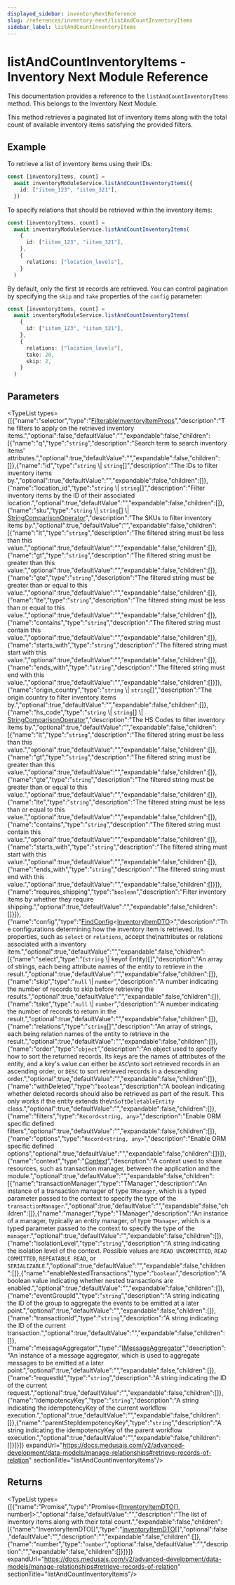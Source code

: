 ```yaml
---
displayed_sidebar: inventoryNextReference
slug: /references/inventory-next/listAndCountInventoryItems
sidebar_label: listAndCountInventoryItems
---
```



# listAndCountInventoryItems - Inventory Next Module Reference

This documentation provides a reference to the `listAndCountInventoryItems` method. This belongs to the Inventory Next Module.

This method retrieves a paginated list of inventory items along with the total count of available inventory items satisfying the provided filters.

## Example

To retrieve a list of inventory items using their IDs:

```ts
const [inventoryItems, count] =
  await inventoryModuleService.listAndCountInventoryItems({
    id: ["iitem_123", "iitem_321"],
  })
```

To specify relations that should be retrieved within the inventory items:

```ts
const [inventoryItems, count] =
  await inventoryModuleService.listAndCountInventoryItems(
    {
      id: ["iitem_123", "iitem_321"],
    },
    {
      relations: ["location_levels"],
    }
  )
```

By default, only the first `10` records are retrieved. You can control pagination by specifying the `skip` and `take` properties of the `config` parameter:

```ts
const [inventoryItems, count] =
  await inventoryModuleService.listAndCountInventoryItems(
    {
      id: ["iitem_123", "iitem_321"],
    },
    {
      relations: ["location_levels"],
      take: 20,
      skip: 2,
    }
  )
```

## Parameters

<TypeList types={[{"name":"selector","type":"[FilterableInventoryItemProps](../../../interfaces/inventory_next.FilterableInventoryItemProps/page.mdx)","description":"The filters to apply on the retrieved inventory items.","optional":false,"defaultValue":"","expandable":false,"children":[{"name":"q","type":"`string`","description":"Search term to search inventory items' attributes.","optional":true,"defaultValue":"","expandable":false,"children":[]},{"name":"id","type":"`string` \\| `string`[]","description":"The IDs to filter inventory items by.","optional":true,"defaultValue":"","expandable":false,"children":[]},{"name":"location_id","type":"`string` \\| `string`[]","description":"Filter inventory items by the ID of their associated location.","optional":true,"defaultValue":"","expandable":false,"children":[]},{"name":"sku","type":"`string` \\| `string`[] \\| [StringComparisonOperator](../../../interfaces/inventory_next.StringComparisonOperator/page.mdx)","description":"The SKUs to filter inventory items by.","optional":true,"defaultValue":"","expandable":false,"children":[{"name":"lt","type":"`string`","description":"The filtered string must be less than this value.","optional":true,"defaultValue":"","expandable":false,"children":[]},{"name":"gt","type":"`string`","description":"The filtered string must be greater than this value.","optional":true,"defaultValue":"","expandable":false,"children":[]},{"name":"gte","type":"`string`","description":"The filtered string must be greater than or equal to this value.","optional":true,"defaultValue":"","expandable":false,"children":[]},{"name":"lte","type":"`string`","description":"The filtered string must be less than or equal to this value.","optional":true,"defaultValue":"","expandable":false,"children":[]},{"name":"contains","type":"`string`","description":"The filtered string must contain this value.","optional":true,"defaultValue":"","expandable":false,"children":[]},{"name":"starts_with","type":"`string`","description":"The filtered string must start with this value.","optional":true,"defaultValue":"","expandable":false,"children":[]},{"name":"ends_with","type":"`string`","description":"The filtered string must end with this value.","optional":true,"defaultValue":"","expandable":false,"children":[]}]},{"name":"origin_country","type":"`string` \\| `string`[]","description":"The origin country to filter inventory items by.","optional":true,"defaultValue":"","expandable":false,"children":[]},{"name":"hs_code","type":"`string` \\| `string`[] \\| [StringComparisonOperator](../../../interfaces/inventory_next.StringComparisonOperator/page.mdx)","description":"The HS Codes to filter inventory items by.","optional":true,"defaultValue":"","expandable":false,"children":[{"name":"lt","type":"`string`","description":"The filtered string must be less than this value.","optional":true,"defaultValue":"","expandable":false,"children":[]},{"name":"gt","type":"`string`","description":"The filtered string must be greater than this value.","optional":true,"defaultValue":"","expandable":false,"children":[]},{"name":"gte","type":"`string`","description":"The filtered string must be greater than or equal to this value.","optional":true,"defaultValue":"","expandable":false,"children":[]},{"name":"lte","type":"`string`","description":"The filtered string must be less than or equal to this value.","optional":true,"defaultValue":"","expandable":false,"children":[]},{"name":"contains","type":"`string`","description":"The filtered string must contain this value.","optional":true,"defaultValue":"","expandable":false,"children":[]},{"name":"starts_with","type":"`string`","description":"The filtered string must start with this value.","optional":true,"defaultValue":"","expandable":false,"children":[]},{"name":"ends_with","type":"`string`","description":"The filtered string must end with this value.","optional":true,"defaultValue":"","expandable":false,"children":[]}]},{"name":"requires_shipping","type":"`boolean`","description":"Filter inventory items by whether they require shipping.","optional":true,"defaultValue":"","expandable":false,"children":[]}]},{"name":"config","type":"[FindConfig](../../../interfaces/inventory_next.FindConfig/page.mdx)&#60;[InventoryItemDTO](../../../interfaces/inventory_next.InventoryItemDTO/page.mdx)&#62;","description":"The configurations determining how the inventory item is retrieved. Its properties, such as `select` or `relations`, accept the\nattributes or relations associated with a inventory item.","optional":true,"defaultValue":"","expandable":false,"children":[{"name":"select","type":"(`string` \\| keyof Entity)[]","description":"An array of strings, each being attribute names of the entity to retrieve in the result.","optional":true,"defaultValue":"","expandable":false,"children":[]},{"name":"skip","type":"`null` \\| `number`","description":"A number indicating the number of records to skip before retrieving the results.","optional":true,"defaultValue":"","expandable":false,"children":[]},{"name":"take","type":"`null` \\| `number`","description":"A number indicating the number of records to return in the result.","optional":true,"defaultValue":"","expandable":false,"children":[]},{"name":"relations","type":"`string`[]","description":"An array of strings, each being relation names of the entity to retrieve in the result.","optional":true,"defaultValue":"","expandable":false,"children":[]},{"name":"order","type":"`object`","description":"An object used to specify how to sort the returned records. Its keys are the names of attributes of the entity, and a key's value can either be `ASC`\nto sort retrieved records in an ascending order, or `DESC` to sort retrieved records in a descending order.","optional":true,"defaultValue":"","expandable":false,"children":[]},{"name":"withDeleted","type":"`boolean`","description":"A boolean indicating whether deleted records should also be retrieved as part of the result. This only works if the entity extends the\n`SoftDeletableEntity` class.","optional":true,"defaultValue":"","expandable":false,"children":[]},{"name":"filters","type":"`Record<string, any>`","description":"Enable ORM specific defined filters","optional":true,"defaultValue":"","expandable":false,"children":[]},{"name":"options","type":"`Record<string, any>`","description":"Enable ORM specific defined options","optional":true,"defaultValue":"","expandable":false,"children":[]}]},{"name":"context","type":"[Context](../../../interfaces/inventory_next.Context/page.mdx)","description":"A context used to share resources, such as transaction manager, between the application and the module.","optional":true,"defaultValue":"","expandable":false,"children":[{"name":"transactionManager","type":"TManager","description":"An instance of a transaction manager of type `TManager`, which is a typed parameter passed to the context to specify the type of the `transactionManager`.","optional":true,"defaultValue":"","expandable":false,"children":[]},{"name":"manager","type":"TManager","description":"An instance of a manager, typically an entity manager, of type `TManager`, which is a typed parameter passed to the context to specify the type of the `manager`.","optional":true,"defaultValue":"","expandable":false,"children":[]},{"name":"isolationLevel","type":"`string`","description":"A string indicating the isolation level of the context. Possible values are `READ UNCOMMITTED`, `READ COMMITTED`, `REPEATABLE READ`, or `SERIALIZABLE`.","optional":true,"defaultValue":"","expandable":false,"children":[]},{"name":"enableNestedTransactions","type":"`boolean`","description":"A boolean value indicating whether nested transactions are enabled.","optional":true,"defaultValue":"","expandable":false,"children":[]},{"name":"eventGroupId","type":"`string`","description":"A string indicating the ID of the group to aggregate the events to be emitted at a later point.","optional":true,"defaultValue":"","expandable":false,"children":[]},{"name":"transactionId","type":"`string`","description":"A string indicating the ID of the current transaction.","optional":true,"defaultValue":"","expandable":false,"children":[]},{"name":"messageAggregator","type":"[IMessageAggregator](../../../interfaces/inventory_next.IMessageAggregator/page.mdx)","description":"An instance of a message aggregator, which is used to aggregate messages to be emitted at a later point.","optional":true,"defaultValue":"","expandable":false,"children":[]},{"name":"requestId","type":"`string`","description":"A string indicating the ID of the current request.","optional":true,"defaultValue":"","expandable":false,"children":[]},{"name":"idempotencyKey","type":"`string`","description":"A string indicating the idempotencyKey of the current workflow execution.","optional":true,"defaultValue":"","expandable":false,"children":[]},{"name":"parentStepIdempotencyKey","type":"`string`","description":"A string indicating the idempotencyKey of the parent workflow execution.","optional":true,"defaultValue":"","expandable":false,"children":[]}]}]} expandUrl="https://docs.medusajs.com/v2/advanced-development/data-models/manage-relationships#retrieve-records-of-relation" sectionTitle="listAndCountInventoryItems"/>

## Returns

<TypeList types={[{"name":"Promise","type":"Promise&#60;[[InventoryItemDTO](../../../interfaces/inventory_next.InventoryItemDTO/page.mdx)[], number]&#62;","optional":false,"defaultValue":"","description":"The list of inventory items along with their total count.","expandable":false,"children":[{"name":"InventoryItemDTO[]","type":"[InventoryItemDTO](../../../interfaces/inventory_next.InventoryItemDTO/page.mdx)[]","optional":false,"defaultValue":"","description":"","expandable":false,"children":[]},{"name":"number","type":"`number`","optional":false,"defaultValue":"","description":"","expandable":false,"children":[]}]}]} expandUrl="https://docs.medusajs.com/v2/advanced-development/data-models/manage-relationships#retrieve-records-of-relation" sectionTitle="listAndCountInventoryItems"/>
